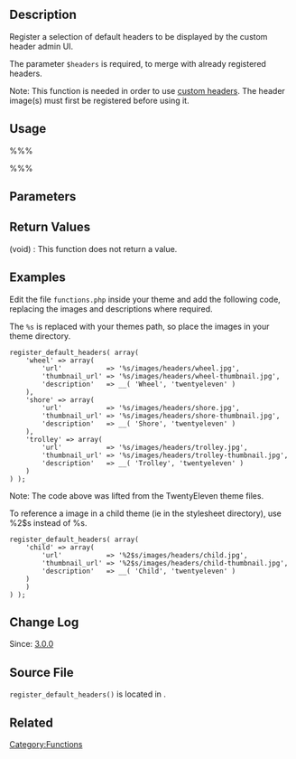 == Description ==

Register a selection of default headers to be displayed by the custom header admin UI.

The parameter <tt>$headers</tt> is required, to merge with already registered headers.

Note: This function is needed in order to use [[Custom_Headers|custom headers]]. The header image(s) must first be registered before using it.

== Usage ==

%%%<?php register_default_headers( $headers ); ?>%%%

== Parameters ==

{{Parameter|$headers|array|Array of headers keyed by a string id. The ids point to arrays containing 'url', 'thumbnail_url', and 'description' keys.}}

== Return Values ==

; (void) : This function does not return a value.

== Examples ==

Edit the file <tt>functions.php</tt> inside your theme and add the following code, replacing the images and descriptions where required.

The <tt>%s</tt> is replaced with your themes path, so place the images in your theme directory.

<pre>register_default_headers( array(
	'wheel' => array(
		'url'           => '%s/images/headers/wheel.jpg',
		'thumbnail_url' => '%s/images/headers/wheel-thumbnail.jpg',
		'description'   => __( 'Wheel', 'twentyeleven' )
	),
	'shore' => array(
		'url'           => '%s/images/headers/shore.jpg',
		'thumbnail_url' => '%s/images/headers/shore-thumbnail.jpg',
		'description'   => __( 'Shore', 'twentyeleven' )
	),
	'trolley' => array(
		'url'           => '%s/images/headers/trolley.jpg',
		'thumbnail_url' => '%s/images/headers/trolley-thumbnail.jpg',
		'description'   => __( 'Trolley', 'twentyeleven' )
	)
) );</pre>

Note: The code above was lifted from the TwentyEleven theme files.

To reference a image in a child theme (ie in the stylesheet directory), use %2$s instead of %s.

<pre>register_default_headers( array(
	'child' => array(
		'url'           => '%2$s/images/headers/child.jpg',
		'thumbnail_url' => '%2$s/images/headers/child-thumbnail.jpg',
		'description'   => __( 'Child', 'twentyeleven' )
	)
	)
) );</pre>

== Change Log ==

Since: [[Version 3.0|3.0.0]]

== Source File ==

<tt>register_default_headers()</tt> is located in {{Trac|wp-includes/theme.php}}.

== Related ==

{{Custom Headers}}

{{Tag Footer}}

[[Category:Functions]]